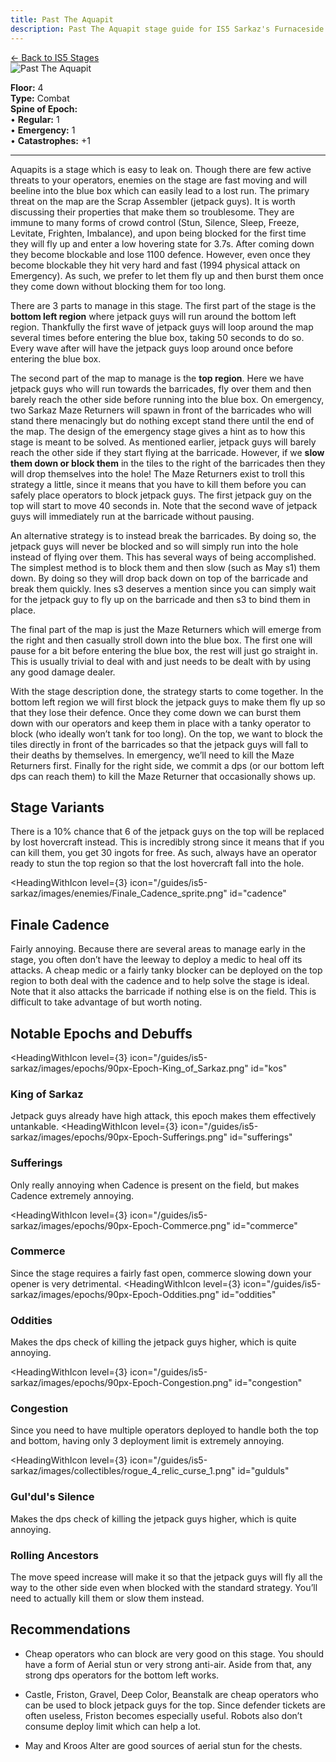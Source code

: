 ```yaml
---
title: Past The Aquapit
description: Past The Aquapit stage guide for IS5 Sarkaz's Furnaceside Fables
---
```


<div class="back-button-container">
  <a href="/is5-sarkaz/stages/" class="back-button">
    <span class="back-arrow">←</span>
    <span class="back-text">Back to IS5 Stages</span>
  </a>
</div>


<img src="/stages/is5/past-the-aquapit.png" alt="Past The Aquapit" />

**Floor:** 4  
**Type:** Combat  
**Spine of Epoch:**<br />
• **Regular:** 1<br />
• **Emergency:** 1<br />
• **Catastrophes:** +1

---


<StrategySection title="Stage Analysis" author="Bait" defaultOpen={true}>
Aquapits is a stage which is easy to leak on.
Though there are few active threats to your operators, enemies on the stage are fast moving and will beeline into the blue box which can easily lead to a lost run.
The primary threat on the map are the Scrap Assembler (jetpack guys). It is worth discussing their properties that make them so troublesome.
They are immune to many forms of crowd control (Stun, Silence, Sleep, Freeze, Levitate, Frighten, Imbalance), and upon being blocked for the first time they will fly up and enter a low hovering state for 3.7s.
After coming down they become blockable and lose 1100 defence. However, even once they become blockable they hit very hard and fast (1994 physical attack on Emergency).
As such, we prefer to let them fly up and then burst them once they come down without blocking them for too long.

There are 3 parts to manage in this stage. 
The first part of the stage is the **bottom left region** where jetpack guys will run around the bottom left region. 
Thankfully the first wave of jetpack guys will loop around the map several times before entering the blue box, taking 50 seconds to do so. 
Every wave after will have the jetpack guys loop around once before entering the blue box.


The second part of the map to manage is the **top region**. 
Here we have jetpack guys who will run towards the barricades, fly over them and then barely reach the other side before running into the blue box. 
On emergency, two Sarkaz Maze Returners will spawn in front of the barricades who will stand there menacingly but do nothing except stand there until the end of the map. 
The design of the emergency stage gives a hint as to how this stage is meant to be solved. 
As mentioned earlier, jetpack guys will barely reach the other side if they start flying at the barricade. 
However, if we **slow them down or block them** in the tiles to the right of the barricades then they will drop themselves into the hole!
The Maze Returners exist to troll this strategy a little, since it means that you have to kill them before you can safely place operators to block jetpack guys.
The first jetpack guy on the top will start to move 40 seconds in. Note that the second wave of jetpack guys will immediately run at the barricade without pausing. 

An alternative strategy is to instead break the barricades.
By doing so, the jetpack guys will never be blocked and so will simply run into the hole instead of flying over them. This has several ways of being accomplished.
The simplest method is to block them and then slow (such as May s1) them down. By doing so they will drop back down on top of the barricade and break them quickly.
Ines s3 deserves a mention since you can simply wait for the jetpack guy to fly up on the barricade and then s3 to bind them in place.

The final part of the map is just the Maze Returners which will emerge from the right and then casually stroll down into the blue box.
The first one will pause for a bit before entering the blue box, the rest will just go straight in. This is usually trivial to deal with and just needs to be dealt with by using any good damage dealer.

With the stage description done, the strategy starts to come together. 
In the bottom left region we will first block the jetpack guys to make them fly up so that they lose their defence. 
Once they come down we can burst them down with our operators and keep them in place with a tanky operator to block (who ideally won’t tank for too long). 
On the top, we want to block the tiles directly in front of the barricades so that the jetpack guys will fall to their deaths by themselves. 
In emergency, we’ll need to kill the Maze Returners first. Finally for the right side, we commit a dps (or our bottom left dps can reach them) to kill the Maze Returner that occasionally shows up.

## Stage Variants
There is a 10% chance that 6 of the jetpack guys on the top will be replaced by lost hovercraft instead. 
This is incredibly strong since it means that if you can kill them, you get 30 ingots for free.
As such, always have an operator ready to stun the top region so that the lost hovercraft fall into the hole.

<HeadingWithIcon
  level={3}
  icon="/guides/is5-sarkaz/images/enemies/Finale_Cadence_sprite.png"
  id="cadence"
>
## Finale Cadence
</HeadingWithIcon>
Fairly annoying. 
Because there are several areas to manage early in the stage, you often don’t have the leeway to deploy a medic to heal off its attacks. 
A cheap medic or a fairly tanky blocker can be deployed on the top region to both deal with the cadence and to help solve the stage is ideal.
Note that it also attacks the barricade if nothing else is on the field. 
This is difficult to take advantage of but worth noting.

## Notable Epochs and Debuffs

<HeadingWithIcon
  level={3}
  icon="/guides/is5-sarkaz/images/epochs/90px-Epoch-King_of_Sarkaz.png"
  id="kos"
>
### King of Sarkaz
</HeadingWithIcon>

Jetpack guys already have high attack, this epoch makes them effectively untankable.
<HeadingWithIcon
  level={3}
  icon="/guides/is5-sarkaz/images/epochs/90px-Epoch-Sufferings.png"
  id="sufferings"
>
### Sufferings
</HeadingWithIcon>

Only really annoying when Cadence is present on the field, but makes Cadence extremely annoying. 

<HeadingWithIcon
  level={3}
  icon="/guides/is5-sarkaz/images/epochs/90px-Epoch-Commerce.png"
  id="commerce"
>
### Commerce
</HeadingWithIcon>

Since the stage requires a fairly fast open, commerce slowing down your opener is very detrimental.
<HeadingWithIcon
  level={3}
  icon="/guides/is5-sarkaz/images/epochs/90px-Epoch-Oddities.png"
  id="oddities"
>
  ### Oddities
</HeadingWithIcon>
Makes the dps check of killing the jetpack guys higher, which is quite annoying.

<HeadingWithIcon
  level={3}
  icon="/guides/is5-sarkaz/images/epochs/90px-Epoch-Congestion.png"
  id="congestion"
>
  ### Congestion
</HeadingWithIcon>

Since you need to have multiple operators deployed to handle both the top and bottom, having only 3 deployment limit is extremely annoying.


<HeadingWithIcon
  level={3}
  icon="/guides/is5-sarkaz/images/collectibles/rogue_4_relic_curse_1.png"
  id="gulduls"
>
  ### Gul'dul's Silence
</HeadingWithIcon>

Makes the dps check of killing the jetpack guys higher, which is quite annoying.

### Rolling Ancestors
The move speed increase will make it so that the jetpack guys will fly all the way to the other side even when blocked with the standard strategy. You’ll need to actually kill them or slow them instead.

## Recommendations
- Cheap operators who can block are very good on this stage. You should have a form of Aerial stun or very strong anti-air. Aside from that, any strong dps operators for the bottom left works.

- Castle, Friston, Gravel, Deep Color, Beanstalk are cheap operators who can be used to block jetpack guys for the top. Since defender tickets are often useless, Friston becomes especially useful. Robots also don’t consume deploy limit which can help a lot.

- May and Kroos Alter are good sources of aerial stun for the chests.


</StrategySection>